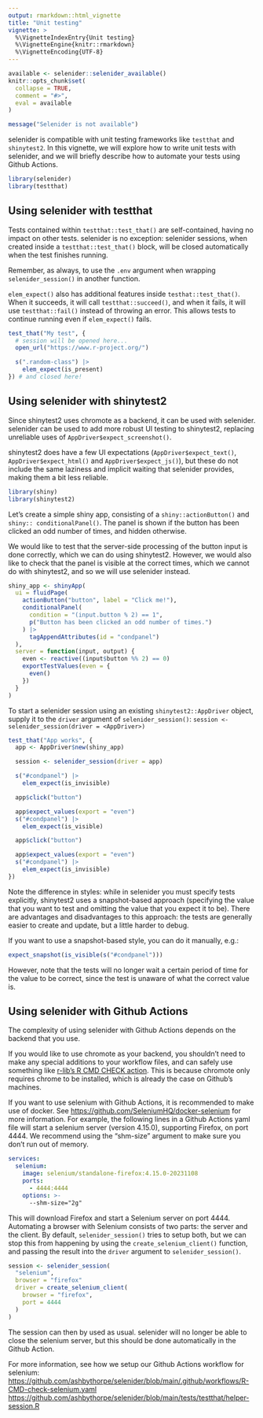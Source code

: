 ```yaml
---
output: rmarkdown::html_vignette
title: "Unit testing"
vignette: >
  %\VignetteIndexEntry{Unit testing}
  %\VignetteEngine{knitr::rmarkdown}
  %\VignetteEncoding{UTF-8}
---
```


```r
available <- selenider::selenider_available()
knitr::opts_chunk$set(
  collapse = TRUE,
  comment = "#>",
  eval = available
)
```

```r
message("Selenider is not available")
```

selenider is compatible with unit testing frameworks like `testthat` and `shinytest2`.
In this vignette, we will explore how to write unit tests with selenider, and we
will briefly describe how to automate your tests using Github Actions.

```r
library(selenider)
library(testthat)
```

## Using selenider with testthat

Tests contained within `testthat::test_that()` are self-contained, having no impact
on other tests. selenider is no exception: selenider sessions, when created inside
a `testthat::test_that()` block, will be closed automatically when the test
finishes running.

Remember, as always, to use the `.env` argument when wrapping `selenider_session()`
in another function.

`elem_expect()` also has additional features inside `testhat::test_that()`.
When it succeeds, it will call `testthat::succeed()`, and when it fails, it will use
`testthat::fail()` instead of throwing an error. This allows tests to continue
running even if `elem_expect()` fails.

```r
test_that("My test", {
  # session will be opened here...
  open_url("https://www.r-project.org/")

  s(".random-class") |>
    elem_expect(is_present)
}) # and closed here!
```

## Using selenider with shinytest2

Since shinytest2 uses chromote as a backend, it can be used with selenider. selenider
can be used to add more robust UI testing to shinytest2, replacing unreliable uses of 
`AppDriver$expect_screenshot()`.

shinytest2 does have a few UI expectations (`AppDriver$expect_text()`, 
`AppDriver$expect_html()` and `AppDriver$expect_js()`), but these do not include the
same laziness and implicit waiting that selenider provides, making them a bit less 
reliable.

``` r
library(shiny)
library(shinytest2)
```

Let's create a simple shiny app, consisting of a `shiny::actionButton()` and 
`shiny:: conditionalPanel()`. The panel is shown if the button has been
clicked an odd number of times, and hidden otherwise.

We would like to test that the server-side processing of the button input is
done correctly, which we can do using shinytest2. However, we would also like
to check that the panel is visible at the correct times, which we cannot do
with shinytest2, and so we will use selenider instead.

``` r
shiny_app <- shinyApp(
  ui = fluidPage(
    actionButton("button", label = "Click me!"),
    conditionalPanel(
      condition = "(input.button % 2) == 1",
      p("Button has been clicked an odd number of times.")
    ) |>
      tagAppendAttributes(id = "condpanel")
  ),
  server = function(input, output) {
    even <- reactive((input$button %% 2) == 0)
    exportTestValues(even = {
      even()
    })
  }
)
```

To start a selenider session using an existing `shinytest2::AppDriver` object,
supply it to the `driver` argument of `selenider_session()`:
`session <- selenider_session(driver = <AppDriver>)`

``` r
test_that("App works", {
  app <- AppDriver$new(shiny_app)

  session <- selenider_session(driver = app)

  s("#condpanel") |>
    elem_expect(is_invisible)

  app$click("button")

  app$expect_values(export = "even")
  s("#condpanel") |>
    elem_expect(is_visible)

  app$click("button")

  app$expect_values(export = "even")
  s("#condpanel") |>
    elem_expect(is_invisible)
})
```

Note the difference in styles: while in selenider you must specify tests explicitly,
shinytest2 uses a snapshot-based approach (specifying the value that you want to
test and omitting the value that you expect it to be). There are advantages and
disadvantages to this approach: the tests are generally easier to create and update,
but a little harder to debug.

If you want to use a snapshot-based style, you can do it manually, e.g.:
``` r
expect_snapshot(is_visible(s("#condpanel")))
```

However, note that the tests will no longer wait a certain period of time for the
value to be correct, since the test is unaware of what the correct value is.

## Using selenider with Github Actions

The complexity of using selenider with Github Actions depends on the backend that you use.

If you would like to use chromote as your backend, you shouldn't need to make any special
additions to your workflow files, and can safely use something like [r-lib's R CMD CHECK
action](https://github.com/r-lib/actions/tree/v2-branch/examples#standard-ci-workflow).
This is because chromote only requires chrome to be installed, which is already the case
on Github's machines.

If you want to use selenium with Github Actions, it is recommended to make use of docker.
See <https://github.com/SeleniumHQ/docker-selenium> for more information.
For example, the following lines in a Github Actions yaml file will start a selenium
server (version 4.15.0), supporting Firefox, on port 4444. We recommend using the
"shm-size" argument to make sure you don't run out of memory.
``` yaml
services:
  selenium:
    image: selenium/standalone-firefox:4.15.0-20231108
    ports:
      - 4444:4444
    options: >-
      --shm-size="2g"
```

This will download Firefox and start a Selenium server on port 4444. Automating a browser
with Selenium consists of two parts: the server and the client. By default, 
`selenider_session()` tries to setup both, but we can stop this from happening by using
the `create_selenium_client()` function, and passing the result into the `driver` argument
to `selenider_session()`.

``` r
session <- selenider_session(
  "selenium",
  browser = "firefox"
  driver = create_selenium_client(
    browser = "firefox",
    port = 4444
  )
)
```

The session can then by used as usual. selenider will no longer be able to close the selenium
server, but this should be done automatically in the Github Action.

For more information, see how we setup our Github Actions workflow for selenium:
<https://github.com/ashbythorpe/selenider/blob/main/.github/workflows/R-CMD-check-selenium.yaml>
<https://github.com/ashbythorpe/selenider/blob/main/tests/testthat/helper-session.R>
